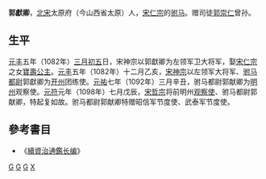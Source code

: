 '''郭獻卿'''，[[北宋|北宋]]太原府（今山西省太原）人，[[宋仁宗|宋仁宗]]的[[驸马|驸马]]。赠司徒[[郭崇仁|郭崇仁]]曾孙。
== 生平 ==
[[元丰_(北宋)|元丰]]五年（1082年）[[三月初五|三月初五]]日，宋神宗以郭獻卿为左领军卫大将军，娶[[宋仁宗|宋仁宗]]之女[[寶壽公主|寶壽公主]]。[[元丰_(北宋)|元丰]]五年（1082年）十二月乙亥，[[宋神宗|宋神宗]]以左领军大将军、[[驸马都尉|驸马都尉]]郭獻卿为[[开州|开州]]团练使。[[元祐|元祐]]七年（1092年）三月辛丑，驸马都尉郭献卿为[[明州|明州]]观察使。[[元符|元符]]元年（1098年）七月戊辰，[[宋哲宗|宋哲宗]]将前明州[[观察使|观察使]]、驸马都尉郭献卿，特起复如故。驸马都尉郭献卿特赠昭信军节度使、武泰军节度使。
==參考書目==
*《[[續資治通鑑长编|續資治通鑑长编]]》

[[Category:北宋官员|G]]
[[Category:宋朝驸马|G]]
[[Category:太原人|G]]
[[Category:郭姓|X]]